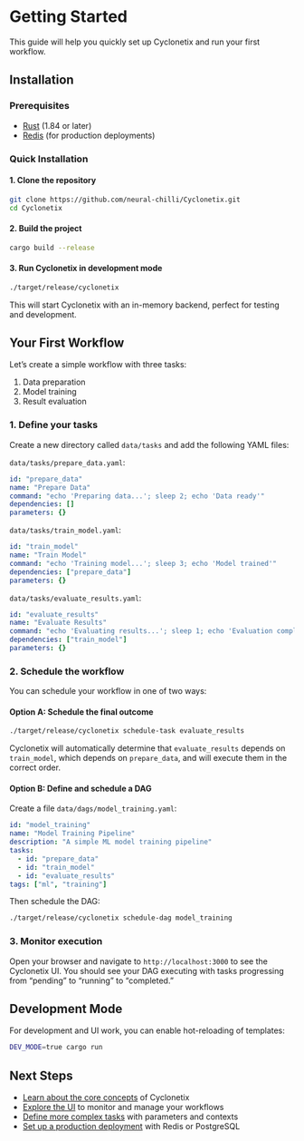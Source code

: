 # Getting Started

This guide will help you quickly set up Cyclonetix and run your first workflow.

## Installation

### Prerequisites

- [Rust](https://www.rust-lang.org/tools/install) (1.84 or later)
- [Redis](https://redis.io/docs/getting-started/) (for production deployments)

### Quick Installation

#### 1. Clone the repository

```bash
git clone https://github.com/neural-chilli/Cyclonetix.git
cd Cyclonetix
```

#### 2. Build the project

```bash
cargo build --release
```

#### 3. Run Cyclonetix in development mode

```bash
./target/release/cyclonetix
```

This will start Cyclonetix with an in-memory backend, perfect for testing and development.

## Your First Workflow

Let's create a simple workflow with three tasks:

1. Data preparation
2. Model training
3. Result evaluation

### 1. Define your tasks

Create a new directory called `data/tasks` and add the following YAML files:

`data/tasks/prepare_data.yaml`:
```yaml
id: "prepare_data"
name: "Prepare Data"
command: "echo 'Preparing data...'; sleep 2; echo 'Data ready'"
dependencies: []
parameters: {}
```

`data/tasks/train_model.yaml`:
```yaml
id: "train_model"
name: "Train Model"
command: "echo 'Training model...'; sleep 3; echo 'Model trained'"
dependencies: ["prepare_data"]
parameters: {}
```

`data/tasks/evaluate_results.yaml`:
```yaml
id: "evaluate_results"
name: "Evaluate Results"
command: "echo 'Evaluating results...'; sleep 1; echo 'Evaluation complete'"
dependencies: ["train_model"]
parameters: {}
```

### 2. Schedule the workflow

You can schedule your workflow in one of two ways:

#### Option A: Schedule the final outcome

```bash
./target/release/cyclonetix schedule-task evaluate_results
```

Cyclonetix will automatically determine that `evaluate_results` depends on `train_model`, which depends on `prepare_data`, and will execute them in the correct order.

#### Option B: Define and schedule a DAG

Create a file `data/dags/model_training.yaml`:

```yaml
id: "model_training"
name: "Model Training Pipeline"
description: "A simple ML model training pipeline"
tasks:
  - id: "prepare_data"
  - id: "train_model"
  - id: "evaluate_results"
tags: ["ml", "training"]
```

Then schedule the DAG:

```bash
./target/release/cyclonetix schedule-dag model_training
```

### 3. Monitor execution

Open your browser and navigate to `http://localhost:3000` to see the Cyclonetix UI. You should see your DAG executing with tasks progressing from "pending" to "running" to "completed."

## Development Mode

For development and UI work, you can enable hot-reloading of templates:

```bash
DEV_MODE=true cargo run
```

## Next Steps

- [Learn about the core concepts](core-concepts/architecture.qmd) of Cyclonetix
- [Explore the UI](user-guide/ui-overview.qmd) to monitor and manage your workflows
- [Define more complex tasks](user-guide/task-definition.qmd) with parameters and contexts
- [Set up a production deployment](deployment/installation.qmd) with Redis or PostgreSQL